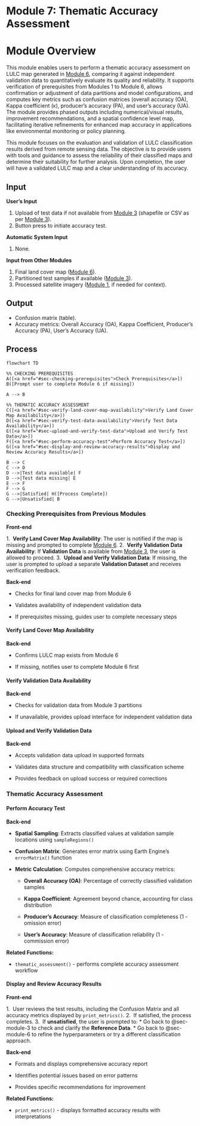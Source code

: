 # Module 7: Thematic Accuracy Assessment {#sec-module-0}

# Module Overview {.unnumbered}

This module enables users to perform a thematic accuracy assessment on LULC map generated in [Module 6](@sec-module-6), comparing it against independent validation data to quantitatively evaluate its quality and reliability. It supports verification of prerequisites from Modules 1 to Module 6, allows confirmation or adjustment of data partitions and model configurations, and computes key metrics such as confusion matrices (overall accuracy (OA), Kappa coefficient (κ), producer's accuracy (PA), and user's accuracy (UA). The module provides phased outputs including numerical/visual results, improvement recommendations, and a spatial confidence level map, facilitating iterative refinements for enhanced map accuracy in applications like environmental monitoring or policy planning.

This module focuses on the evaluation and validation of LULC classification results derived from remote sensing data. The objective is to provide users with tools and guidance to assess the reliability of their classified maps and determine their suitability for further analysis. Upon completion, the user will have a validated LULC map and a clear understanding of its accuracy.

## Input {.unnumbered}

**User’s Input**

1.  Upload of test data if not available from [Module 3](@sec-module-3) (shapefile or CSV as per [Module 3](@sec-module-3)).
2.  Button press to initiate accuracy test.

**Automatic System Input**

1.  None.

**Input from Other Modules**

1.  Final land cover map ([Module 6](@sec-module-6)).
2.  Partitioned test samples if available ([Module 3](@sec-module-3)).
3.  Processed satellite imagery ([Module 1](@sec-module-1), if needed for context).

## Output {.unnumbered}

-   Confusion matrix (table).
-   Accuracy metrics: Overall Accuracy (OA), Kappa Coefficient, Producer's Accuracy (PA), User's Accuracy (UA).

## Process

```mermaid
flowchart TD

%% CHECKING PREREQUISITES
A([<a href="#sec-checking-prerequisites">Check Prerequisites</a>])
B([Prompt user to complete Module 6 if missing])

A --> B

%% THEMATIC ACCURACY ASSESSMENT
C([<a href="#sec-verify-land-cover-map-availability">Verify Land Cover Map Availability</a>])
D([<a href="#sec-verify-test-data-availability">Verify Test Data Availability</a>])
E([<a href="#sec-upload-and-verify-test-data">Upload and Verify Test Data</a>])
F([<a href="#sec-perform-accuracy-test">Perform Accuracy Test</a>])
G([<a href="#sec-display-and-review-accuracy-results">Display and Review Accuracy Results</a>])

B --> C
C --> D
D -->|Test data available| F
D -->|Test data missing| E
E --> F
F --> G
G -->|Satisfied| H([Process Complete])
G -->|Unsatisfied| B
```

### Checking Prerequisites from Previous Modules

**Front-end**

1.  **Verify Land Cover Map Availability**: The user is notified if the map is missing and prompted to complete [Module 6](https://www.google.com/search?q=%40sec-module-6). 2.  **Verify Validation Data Availability**: If **Validation Data** is available from [Module 3](https://www.google.com/search?q=%40sec-module-3), the user is allowed to proceed. 3.  **Upload and Verify Validation Data**: If missing, the user is prompted to upload a separate **Validation Dataset** and receives verification feedback.

**Back-end**

-   Checks for final land cover map from Module 6

-   Validates availability of independent validation data

-   If prerequisites missing, guides user to complete necessary steps

#### Verify Land Cover Map Availability

**Back-end**

-   Confirms LULC map exists from Module 6

-   If missing, notifies user to complete Module 6 first

#### Verify Validation Data Availability

**Back-end**

-   Checks for validation data from Module 3 partitions

-   If unavailable, provides upload interface for independent validation data

#### Upload and Verify Validation Data

**Back-end**

-   Accepts validation data upload in supported formats

-   Validates data structure and compatibility with classification scheme

-   Provides feedback on upload success or required corrections

### Thematic Accuracy Assessment

#### Perform Accuracy Test

**Back-end**

-   **Spatial Sampling**: Extracts classified values at validation sample locations using `sampleRegions()`

-   **Confusion Matrix**: Generates error matrix using Earth Engine's `errorMatrix()` function

-   **Metric Calculation**: Computes comprehensive accuracy metrics:

    -   **Overall Accuracy (OA)**: Percentage of correctly classified validation samples

    -   **Kappa Coefficient**: Agreement beyond chance, accounting for class distribution

    -   **Producer's Accuracy**: Measure of classification completeness (1 - omission error)

    -   **User's Accuracy**: Measure of classification reliability (1 - commission error)

**Related Functions:**

-   `thematic_assessment()` - performs complete accuracy assessment workflow

#### Display and Review Accuracy Results

**Front-end**

1.  User reviews the test results, including the Confusion Matrix and all accuracy metrics displayed by `print_metrics()`. 2.  If satisfied, the process completes. 3.  If **unsatisfied**, the user is prompted to: \* Go back to @sec-module-3 to check and clarify the **Reference Data**. \* Go back to @sec-module-6 to refine the hyperparameters or try a different classification approach.

**Back-end**

-   Formats and displays comprehensive accuracy report

-   Identifies potential issues based on error patterns

-   Provides specific recommendations for improvement

**Related Functions:**

-   `print_metrics()` - displays formatted accuracy results with interpretations
